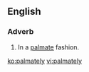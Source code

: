 ==English==

===Adverb===
{{en-adv}}

# In a [[palmate]] fashion.

[[ko:palmately]]
[[vi:palmately]]